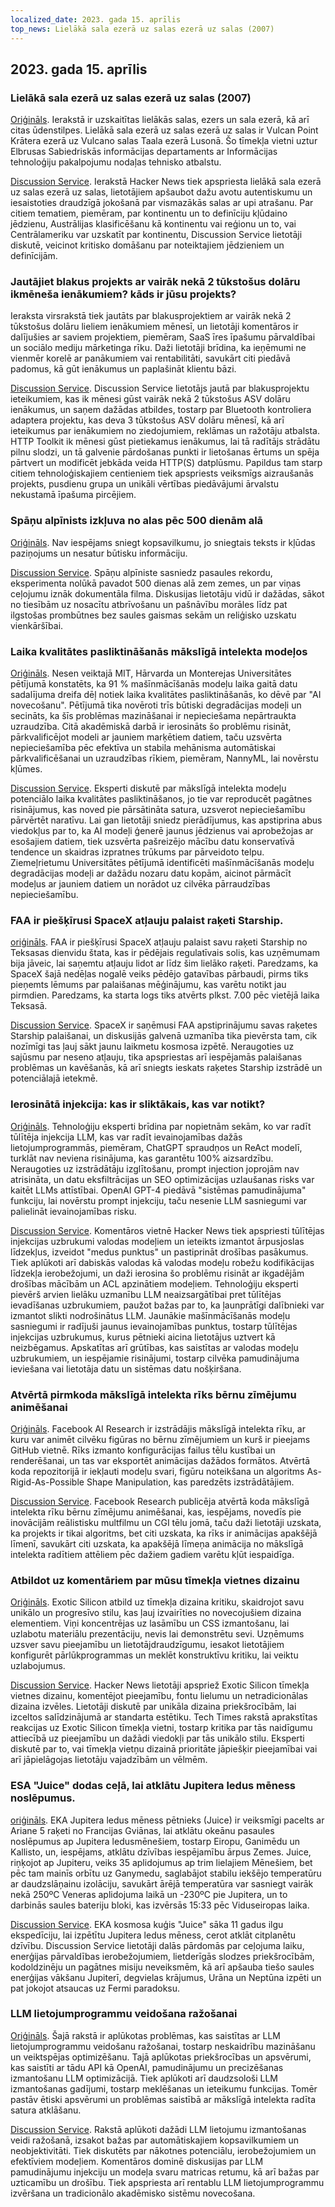 ```yaml
---
localized_date: 2023. gada 15. aprīlis
top_news: Lielākā sala ezerā uz salas ezerā uz salas (2007)
---
```


## 2023. gada 15. aprīlis

### Lielākā sala ezerā uz salas ezerā uz salas (2007)

[Oriģināls](https://www.elbruz.org/special-projects/islands-and-lakes/).
Ierakstā ir uzskaitītas lielākās salas, ezers un sala ezerā, kā arī citas ūdenstilpes. Lielākā sala ezerā uz salas ezerā uz salas ir Vulcan Point Krātera ezerā uz Vulcano salas Taala ezerā Lusonā. Šo tīmekļa vietni uztur Elbrusas Sabiedriskās informācijas departaments ar Informācijas tehnoloģiju pakalpojumu nodaļas tehnisko atbalstu.

[Discussion Service](http://news.ycombinator.com/item?id=35567026).
Ierakstā Hacker News tiek apspriesta lielākā sala ezerā uz salas ezerā uz salas, lietotājiem apšaubot dažu avotu autentiskumu un iesaistoties draudzīgā jokošanā par vismazākās salas ar upi atrašanu. Par citiem tematiem, piemēram, par kontinentu un to definīciju kļūdaino jēdzienu, Austrālijas klasificēšanu kā kontinentu vai reģionu un to, vai Centrālameriku var uzskatīt par kontinentu, Discussion Service lietotāji diskutē, veicinot kritisko domāšanu par noteiktajiem jēdzieniem un definīcijām.

### Jautājiet blakus projekts ar vairāk nekā 2 tūkstošus dolāru ikmēneša ienākumiem? kāds ir jūsu projekts?

Ieraksta virsrakstā tiek jautāts par blakusprojektiem ar vairāk nekā 2 tūkstošus dolāru lieliem ienākumiem mēnesī, un lietotāji komentāros ir dalījušies ar saviem projektiem, piemēram, SaaS īres īpašumu pārvaldībai un sociālo mediju mārketinga rīku. Daži lietotāji brīdina, ka ieņēmumi ne vienmēr korelē ar panākumiem vai rentabilitāti, savukārt citi piedāvā padomus, kā gūt ienākumus un paplašināt klientu bāzi.

[Discussion Service](http://news.ycombinator.com/item?id=35567822).
Discussion Service lietotājs jautā par blakusprojektu ieteikumiem, kas ik mēnesi gūst vairāk nekā 2 tūkstošus ASV dolāru ienākumus, un saņem dažādas atbildes, tostarp par Bluetooth kontroliera adaptera projektu, kas deva 3 tūkstošus ASV dolāru mēnesī, kā arī ieteikumus par ienākumiem no ziedojumiem, reklāmas un ražotāju atbalsta. HTTP Toolkit ik mēnesi gūst pietiekamus ienākumus, lai tā radītājs strādātu pilnu slodzi, un tā galvenie pārdošanas punkti ir lietošanas ērtums un spēja pārtvert un modificēt jebkāda veida HTTP(S) datplūsmu. Papildus tam starp citiem tehnoloģiskajiem centieniem tiek apspriests veiksmīgs aizraušanās projekts, pusdienu grupa un unikāli vērtības piedāvājumi ārvalstu nekustamā īpašuma pircējiem.

### Spāņu alpīnists izkļuva no alas pēc 500 dienām alā

[Oriģināls](https://www.cbc.ca/news/world/spain-cave-500-days-beatriz-flamini-1.6810428).
Nav iespējams sniegt kopsavilkumu, jo sniegtais teksts ir kļūdas paziņojums un nesatur būtisku informāciju.

[Discussion Service](http://news.ycombinator.com/item?id=35571481).
Spāņu alpīniste sasniedz pasaules rekordu, eksperimenta nolūkā pavadot 500 dienas alā zem zemes, un par viņas ceļojumu iznāk dokumentāla filma. Diskusijas lietotāju vidū ir dažādas, sākot no tiesībām uz nosacītu atbrīvošanu un pašnāvību morāles līdz pat ilgstošas prombūtnes bez saules gaismas sekām un reliģisko uzskatu vienkāršībai.

### Laika kvalitātes pasliktināšanās mākslīgā intelekta modeļos

[Oriģināls](https://www.nannyml.com/blog/91-of-ml-perfomance-degrade-in-time).
Nesen veiktajā MIT, Hārvarda un Monterejas Universitātes pētījumā konstatēts, ka 91 % mašīnmācīšanās modeļu laika gaitā datu sadalījuma dreifa dēļ notiek laika kvalitātes pasliktināšanās, ko dēvē par "AI novecošanu". Pētījumā tika novēroti trīs būtiski degradācijas modeļi un secināts, ka šīs problēmas mazināšanai ir nepieciešama nepārtraukta uzraudzība. Citā akadēmiskā darbā ir ierosināts šo problēmu risināt, pārkvalificējot modeli ar jauniem marķētiem datiem, taču uzsvērta nepieciešamība pēc efektīva un stabila mehānisma automātiskai pārkvalificēšanai un uzraudzības rīkiem, piemēram, NannyML, lai novērstu kļūmes.

[Discussion Service](http://news.ycombinator.com/item?id=35566145).
Eksperti diskutē par mākslīgā intelekta modeļu potenciālo laika kvalitātes pasliktināšanos, jo tie var reproducēt pagātnes risinājumus, kas noved pie pārsātināta satura, uzsverot nepieciešamību pārvērtēt naratīvu. Lai gan lietotāji sniedz pierādījumus, kas apstiprina abus viedokļus par to, ka AI modeļi ģenerē jaunus jēdzienus vai aprobežojas ar esošajiem datiem, tiek uzsvērta pašreizējo mācību datu konservatīvā tendence un skaidras izpratnes trūkums par pārveidoto telpu. Ziemeļrietumu Universitātes pētījumā identificēti mašīnmācīšanās modeļu degradācijas modeļi ar dažādu nozaru datu kopām, aicinot pārmācīt modeļus ar jauniem datiem un norādot uz cilvēka pārraudzības nepieciešamību.

### FAA ir piešķīrusi SpaceX atļauju palaist raķeti Starship.

[oriģināls](https://arstechnica.com/science/2023/04/green-light-go-spacex-receives-a-launch-license-from-the-faa-for-starship/).
FAA ir piešķīrusi SpaceX atļauju palaist savu raķeti Starship no Teksasas dienvidu štata, kas ir pēdējais regulatīvais solis, kas uzņēmumam bija jāveic, lai saņemtu atļauju lidot ar līdz šim lielāko raķeti. Paredzams, ka SpaceX šajā nedēļas nogalē veiks pēdējo gatavības pārbaudi, pirms tiks pieņemts lēmums par palaišanas mēģinājumu, kas varētu notikt jau pirmdien. Paredzams, ka starta logs tiks atvērts plkst. 7.00 pēc vietējā laika Teksasā.

[Discussion Service](http://news.ycombinator.com/item?id=35575298).
SpaceX ir saņēmusi FAA apstiprinājumu savas raķetes Starship palaišanai, un diskusijās galvenā uzmanība tika pievērsta tam, cik nozīmīgi tas ļauj sākt jaunu laikmetu kosmosa izpētē. Neraugoties uz sajūsmu par neseno atļauju, tika apspriestas arī iespējamās palaišanas problēmas un kavēšanās, kā arī sniegts ieskats raķetes Starship izstrādē un potenciālajā ietekmē.

### Ierosinātā injekcija: kas ir sliktākais, kas var notikt?

[Oriģināls](https://simonwillison.net/2023/Apr/14/worst-that-can-happen/).
Tehnoloģiju eksperti brīdina par nopietnām sekām, ko var radīt tūlītēja injekcija LLM, kas var radīt ievainojamības dažās lietojumprogrammās, piemēram, ChatGPT spraudņos un ReAct modelī, turklāt nav neviena risinājuma, kas garantētu 100% aizsardzību. Neraugoties uz izstrādātāju izglītošanu, prompt injection joprojām nav atrisināta, un datu eksfiltrācijas un SEO optimizācijas uzlaušanas risks var kaitēt LLMs attīstībai. OpenAI GPT-4 piedāvā "sistēmas pamudinājuma" funkciju, lai novērstu prompt injekciju, taču nesenie LLM sasniegumi var palielināt ievainojamības risku.

[Discussion Service](http://news.ycombinator.com/item?id=35572290).
Komentāros vietnē Hacker News tiek apspriesti tūlītējas injekcijas uzbrukumi valodas modeļiem un ieteikts izmantot ārpusjoslas līdzekļus, izveidot "medus punktus" un pastiprināt drošības pasākumus. Tiek aplūkoti arī dabiskās valodas kā valodas modeļu robežu kodifikācijas līdzekļa ierobežojumi, un daži ierosina šo problēmu risināt ar ikgadējām drošības mācībām un ACL apzinātiem modeļiem. Tehnoloģiju eksperti pievērš arvien lielāku uzmanību LLM neaizsargātībai pret tūlītējas ievadīšanas uzbrukumiem, paužot bažas par to, ka ļaunprātīgi dalībnieki var izmantot slikti nodrošinātus LLM. Jaunākie mašīnmācīšanās modeļu sasniegumi ir radījuši jaunus ievainojamības punktus, tostarp tūlītējas injekcijas uzbrukumus, kurus pētnieki aicina lietotājus uztvert kā neizbēgamus. Apskatītas arī grūtības, kas saistītas ar valodas modeļu uzbrukumiem, un iespējamie risinājumi, tostarp cilvēka pamudinājuma ieviešana vai lietotāja datu un sistēmas datu nošķiršana.

### Atvērtā pirmkoda mākslīgā intelekta rīks bērnu zīmējumu animēšanai

[Oriģināls](https://github.com/facebookresearch/AnimatedDrawings).
Facebook AI Research ir izstrādājis mākslīgā intelekta rīku, ar kuru var animēt cilvēku figūras no bērnu zīmējumiem un kurš ir pieejams GitHub vietnē. Rīks izmanto konfigurācijas failus tēlu kustībai un renderēšanai, un tas var eksportēt animācijas dažādos formātos. Atvērtā koda repozitorijā ir iekļauti modeļu svari, figūru noteikšana un algoritms As-Rigid-As-Possible Shape Manipulation, kas paredzēts izstrādātājiem.

[Discussion Service](http://news.ycombinator.com/item?id=35565681).
Facebook Research publicēja atvērtā koda mākslīgā intelekta rīku bērnu zīmējumu animēšanai, kas, iespējams, novedīs pie inovācijām reālistisku multfilmu un CGI tēlu jomā, taču daži lietotāji uzskata, ka projekts ir tikai algoritms, bet citi uzskata, ka rīks ir animācijas apakšējā līmenī, savukārt citi uzskata, ka apakšējā līmeņa animācija no mākslīgā intelekta radītiem attēliem pēc dažiem gadiem varētu kļūt iespaidīga.

### Atbildot uz komentāriem par mūsu tīmekļa vietnes dizainu

[Oriģināls](https://research.exoticsilicon.com/articles/replying_to_comments).
Exotic Silicon atbild uz tīmekļa dizaina kritiku, skaidrojot savu unikālo un progresīvo stilu, kas ļauj izvairīties no novecojušiem dizaina elementiem. Viņi koncentrējas uz lasāmību un CSS izmantošanu, lai uzlabotu materiālu prezentāciju, nevis lai demonstrētu sevi. Uzņēmums uzsver savu pieejamību un lietotājdraudzīgumu, iesakot lietotājiem konfigurēt pārlūkprogrammas un meklēt konstruktīvu kritiku, lai veiktu uzlabojumus.

[Discussion Service](http://news.ycombinator.com/item?id=35567285).
Hacker News lietotāji apspriež Exotic Silicon tīmekļa vietnes dizainu, komentējot pieejamību, fontu lielumu un netradicionālas dizaina izvēles. Lietotāji diskutē par unikāla dizaina priekšrocībām, lai izceltos salīdzinājumā ar standarta estētiku. Tech Times rakstā aprakstītas reakcijas uz Exotic Silicon tīmekļa vietni, tostarp kritika par tās naidīgumu attiecībā uz pieejamību un dažādi viedokļi par tās unikālo stilu. Eksperti diskutē par to, vai tīmekļa vietņu dizainā prioritāte jāpiešķir pieejamībai vai arī jāpielāgojas lietotāju vajadzībām un vēlmēm.

### ESA "Juice" dodas ceļā, lai atklātu Jupitera ledus mēness noslēpumus.

[oriģināls](https://www.esa.int/Science_Exploration/Space_Science/Juice/ESA_s_Juice_lifts_off_on_quest_to_discover_secrets_of_Jupiter_s_icy_moons).
EKA Jupitera ledus mēness pētnieks (Juice) ir veiksmīgi pacelts ar Ariane 5 raķeti no Francijas Gviānas, lai atklātu okeānu pasaules noslēpumus ap Jupitera ledusmēnešiem, tostarp Eiropu, Ganimēdu un Kallisto, un, iespējams, atklātu dzīvības iespējamību ārpus Zemes. Juice, riņķojot ap Jupiteru, veiks 35 aplidojumus ap trim lielajiem Mēnešiem, bet pēc tam mainīs orbītu uz Ganymedu, saglabājot stabilu iekšējo temperatūru ar daudzslāņainu izolāciju, savukārt ārējā temperatūra var sasniegt vairāk nekā 250ºC Veneras aplidojuma laikā un -230ºC pie Jupitera, un to darbinās saules bateriju bloki, kas izvērsās 15:33 pēc Viduseiropas laika.

[Discussion Service](http://news.ycombinator.com/item?id=35574177).
EKA kosmosa kuģis "Juice" sāka 11 gadus ilgu ekspedīciju, lai izpētītu Jupitera ledus mēness, cerot atklāt citplanētu dzīvību. Discussion Service lietotāji dalās pārdomās par ceļojuma laiku, enerģijas pārvaldības ierobežojumiem, lietderīgās slodzes priekšrocībām, kodoldzinēju un pagātnes misiju neveiksmēm, kā arī apšauba tiešo saules enerģijas vākšanu Jupiterī, degvielas krājumus, Urāna un Neptūna izpēti un pat jokojot atsaucas uz Fermi paradoksu.

### LLM lietojumprogrammu veidošana ražošanai

[Oriģināls](https://huyenchip.com/2023/04/11/llm-engineering.html).
Šajā rakstā ir aplūkotas problēmas, kas saistītas ar LLM lietojumprogrammu veidošanu ražošanai, tostarp neskaidrību mazināšanu un veiktspējas optimizēšanu. Tajā aplūkotas priekšrocības un apsvērumi, kas saistīti ar tādu API kā OpenAI, pamudinājumu un precizēšanas izmantošanu LLM optimizācijā. Tiek aplūkoti arī daudzsološi LLM izmantošanas gadījumi, tostarp meklēšanas un ieteikumu funkcijas. Tomēr pastāv ētiski apsvērumi un problēmas saistībā ar mākslīgā intelekta radīta satura atklāšanu.

[Discussion Service](http://news.ycombinator.com/item?id=35565212).
Rakstā aplūkoti dažādi LLM lietojumu izmantošanas veidi ražošanā, izsakot bažas par automātiskajiem kopsavilkumiem un neobjektivitāti. Tiek diskutēts par nākotnes potenciālu, ierobežojumiem un efektīviem modeļiem. Komentāros dominē diskusijas par LLM pamudinājumu injekciju un modeļa svaru matricas retumu, kā arī bažas par uzticamību un drošību. Tiek apspriesta arī rentablu LLM lietojumprogrammu izvēršana un tradicionālo akadēmisko sistēmu novecošana.


